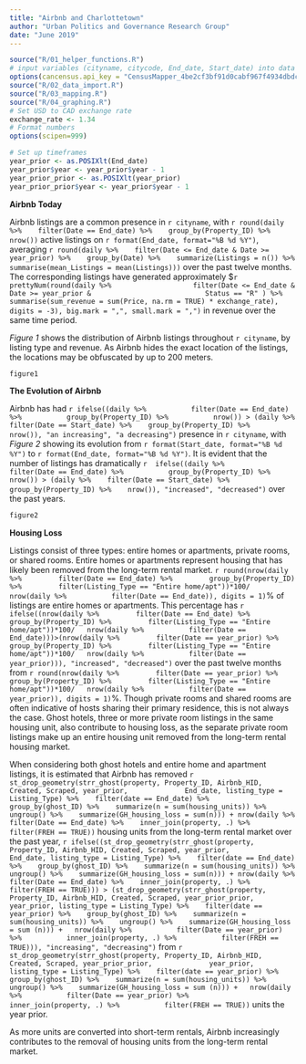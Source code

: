 ```yaml
---
title: "Airbnb and Charlottetown"
author: "Urban Politics and Governance Research Group"
date: "June 2019"
---
```


```r
source("R/01_helper_functions.R")
# input variables (cityname, citycode, End_date, Start_date) into data import before knitting the script
options(cancensus.api_key = "CensusMapper_4be2cf3bf91d0cabf967f4934dbdc63b")
source("R/02_data_import.R")
source("R/03_mapping.R")
source("R/04_graphing.R")
# Set USD to CAD exchange rate
exchange_rate <- 1.34
# Format numbers
options(scipen=999)
```

``` r
# Set up timeframes
year_prior <- as.POSIXlt(End_date)
year_prior$year <- year_prior$year - 1
year_prior_prior <- as.POSIXlt(year_prior)
year_prior_prior$year <- year_prior$year - 1
```

**Airbnb Today** 

Airbnb listings are a common presence in `r cityname`, with `r round(daily %>% 
  filter(Date == End_date) %>% 
  group_by(Property_ID) %>% 
  nrow())` active listings  on `r format(End_date, format="%B %d %Y")`, averaging `r round(daily %>% 
  filter(Date <= End_date & Date >= year_prior) %>% 
  group_by(Date) %>% 
  summarize(Listings = n()) %>%
  summarise(mean_Listings = mean(Listings)))` over the past twelve months. The corresponding listings have generated approximately $`r prettyNum(round(daily %>% 
                  filter(Date <= End_date & 
                           Date >= year_prior &
                           Status == "R" ) %>%
                  summarise(sum_revenue = sum(Price, na.rm = TRUE) * exchange_rate), digits = -3), big.mark = ",", small.mark = ",")` in revenue over the same time period. 
 
*Figure 1* shows the distribution of Airbnb listings throughout `r cityname`, by listing type and revenue. As Airbnb hides the exact location of the listings, the locations may be obfuscated by up to 200 meters.

```r
figure1
```

**The Evolution of Airbnb**

Airbnb has had `r ifelse((daily %>% 
         filter(Date == End_date) %>% 
         group_by(Property_ID) %>% 
         nrow()) > (daily %>% 
  filter(Date == Start_date) %>% 
  group_by(Property_ID) %>% 
  nrow()), "an increasing", "a decreasing")` presence in `r cityname`, with *Figure 2* showing its evolution from `r format(Start_date, format="%B %d %Y")` to `r format(End_date, format="%B %d %Y")`. It is evident that the number of listings has dramatically `r  ifelse((daily %>% 
         filter(Date == End_date) %>% 
         group_by(Property_ID) %>% 
         nrow()) > (daily %>% 
  filter(Date == Start_date) %>% 
  group_by(Property_ID) %>% 
  nrow()), "increased", "decreased")`
 over the past years.  

``` r
figure2
```

**Housing Loss** 

Listings consist of three types: entire homes or apartments, private rooms, or shared rooms. Entire homes or apartments represent housing that has likely been removed from the long-term rental market. 
`r round(nrow(daily %>% 
       filter(Date == End_date) %>% 
       group_by(Property_ID) %>% 
       filter(Listing_Type == "Entire home/apt"))*100/
  nrow(daily %>% 
         filter(Date == End_date)), digits = 1)`% of listings are entire homes or apartments. This percentage has `r ifelse((nrow(daily %>% 
       filter(Date == End_date) %>% 
       group_by(Property_ID) %>% 
       filter(Listing_Type == "Entire home/apt"))*100/
  nrow(daily %>% 
         filter(Date == End_date)))>(nrow(daily %>% 
       filter(Date == year_prior) %>% 
       group_by(Property_ID) %>% 
       filter(Listing_Type == "Entire home/apt"))*100/
  nrow(daily %>% 
         filter(Date == year_prior))), "increased", "decreased")` over the past twelve months from `r round(nrow(daily %>% 
       filter(Date == year_prior) %>% 
       group_by(Property_ID) %>% 
       filter(Listing_Type == "Entire home/apt"))*100/
  nrow(daily %>% 
         filter(Date == year_prior)), digits = 1)`%. 
Though private rooms and shared rooms are often indicative of hosts sharing their primary residence, this is not always the case. Ghost hotels, three or more private room listings in the same housing unit, also contribute to housing loss, as the separate private room listings make up an entire housing unit removed from the long-term rental housing market.
         
         
When considering both ghost hotels and entire home and apartment listings, it is estimated that Airbnb has removed `r 
st_drop_geometry(strr_ghost(property, Property_ID, Airbnb_HID, Created, Scraped, year_prior,
             End_date, listing_type = Listing_Type) %>% 
  filter(date == End_date) %>% 
  group_by(ghost_ID) %>% 
  summarize(n = sum(housing_units)) %>% 
  ungroup() %>% 
  summarize(GH_housing_loss = sum(n))) +
nrow(daily %>% 
  filter(Date == End_date) %>% 
  inner_join(property, .) %>% 
  filter(FREH == TRUE)) ` housing units from the long-term rental market over the past year, `r ifelse((st_drop_geometry(strr_ghost(property, Property_ID, Airbnb_HID, Created, Scraped, year_prior,
             End_date, listing_type = Listing_Type) %>% 
  filter(date == End_date) %>% 
  group_by(ghost_ID) %>% 
  summarize(n = sum(housing_units)) %>% 
  ungroup() %>% 
  summarize(GH_housing_loss = sum(n))) +
nrow(daily %>% 
  filter(Date == End_date) %>% 
  inner_join(property, .) %>% 
  filter(FREH == TRUE))) > (st_drop_geometry(strr_ghost(property, Property_ID, Airbnb_HID, Created, Scraped, year_prior_prior,
             year_prior, listing_type = Listing_Type) %>% 
  filter(date == year_prior) %>% 
  group_by(ghost_ID) %>% 
  summarize(n = sum(housing_units)) %>% 
  ungroup() %>% 
  summarize(GH_housing_loss = sum (n))) +
  nrow(daily %>% 
         filter(Date == year_prior) %>% 
         inner_join(property, .) %>% 
         filter(FREH == TRUE))), "increasing", "decreasing")` from `r 
st_drop_geometry(strr_ghost(property, Property_ID, Airbnb_HID, Created, Scraped, year_prior_prior,
             year_prior, listing_type = Listing_Type) %>% 
  filter(date == year_prior) %>% 
  group_by(ghost_ID) %>% 
  summarize(n = sum(housing_units)) %>% 
  ungroup() %>% 
  summarize(GH_housing_loss = sum (n))) +
  nrow(daily %>% 
         filter(Date == year_prior) %>% 
         inner_join(property, .) %>% 
         filter(FREH == TRUE))` units the year prior. 

As more units are converted into short-term rentals, Airbnb increasingly contributes to the removal of housing units from the long-term rental market. 